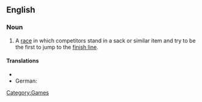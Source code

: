 ==English==

===Noun===
{{wikipedia}}
{{en-noun|sg=[[sack]] [[race]]}}

# A [[race]] in which competitors stand in a sack or similar item and try to be the first to jump to the [[finish line]].

====Translations====
{{trans-top|type of children's game}}
* {{t|fi|pussijuoksu}}
* German: {{t-|de|Sackhüpfen|n}}
{{trans-mid}}
{{trans-bottom}}

[[Category:Games]]